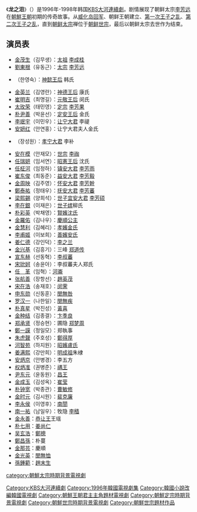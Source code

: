 {{Infobox Television
| show_name         = 龙之泪
| original_name      = 용의 눈물
| image                =  [[File:Tears_of_the_Dragon.jpg|250px]]
| caption              = 
| genre                =大河剧
| format               = 
| creator              =朴鐘和 
| developer            = 
| writer               = {{link-ko|李煥慶|이환경 (작가)}}
| director             =金在衡
| creative_director    = 
| presenter            = 
| starring             = [[劉東根|劉東根]]<br>[[金茂生|金茂生]]<br>[[崔明吉_(藝人)|崔明吉]]<br>[[金兴基|金兴基]]<br>[[李珉宇|李珉宇]]<br>[[安在模|安在模]]<br>[[宋玧妸|宋允儿]]<br>[[河智媛|河智媛]]
| slogan               =  
| judges               = 
| voices               = 
| narrated             = 
| theme_music_composer = 
| opentheme            = 
| endtheme             = 
| composer             = 
| country              = {{KOR}}
| language             = [[韩语|韩语]]
| num_seasons          = <!-- or num_series -->
| num_episodes         = 159
| list_episodes        = 
| executive_producer   = 
| producer             = 
| supervising_producer = 
| editor               = 
| location             = 
| cinematography       = 
| camera               = 
| runtime              = 
| company              = 
| distributor          = 
| channel              = [[KBS|KBS]]
| picture_format       = 
| audio_format         = 
| first_run            = {{KOR}}
| first_aired          = {{start date|1996|11|24}}
| last_aired           = {{end date|1998|5|31}}
| status               = 
| preceded_by          = [[燦爛的黎明_(1995年電視劇)|燦爛的黎明]]
| followed_by          = [[王與妃|王與妃]]
| related              = 
| website              =  
| production_website   = 
}}

《'''龙之泪'''》（{{lang-ko|용의 눈물}}）是1996年-1998年韩国[[KBS大河連續劇|KBS大河連續劇]]。剧情展现了朝鲜太宗[[朝鲜太宗|李芳远]]在[[朝鮮王朝|朝鮮王朝]]初期的传奇故事。从[[威化岛回军|威化岛回军]]、朝鲜王朝建立、[[第一次王子之乱|第一次王子之乱]]、[[第二次王子之乱|第二次王子之乱]]，直到[[朝鲜太宗|朝鲜太宗]]禅位于[[朝鲜世宗|朝鲜世宗]]，最后以朝鲜太宗去世作为结束。

== 演员表 ==
*[[金茂生|金茂生]]（김무생）：[[太祖|太祖]] [[李成桂|李成桂]]
*[[劉東根|劉東根]]（유동근）：[[太宗|太宗]] [[朝鲜太宗|李芳远]]
*{{link-ko|韓英淑|한영숙 (1951년)}}（한영숙）：[[神懿王后|神懿王后]] 韩氏
*[[金英兰|金英兰]]（김영란）：[[神德王后|神德王后]] 康氏
*[[崔明吉_(藝人)|崔明吉]]（최명길）：[[元敬王后|元敬王后]] 闵氏
*[[太玫荣|太玫荣]]（태민영）：[[定宗|定宗]] [[李芳果|李芳果]]
*[[朴尹善|朴尹善]]（박윤선）：[[定安王后|定安王后]] 金氏 
*[[李珉宇|李珉宇]]（이민우）：[[让宁大君|让宁大君]] 李禔
*[[安妍红|安妍红]]（안연홍）：让宁大君夫人金氏
*{{link-ko|張誠元|장성원 (배우)}}（장성원）：[[孝宁大君|孝宁大君]] 李补
*[[安在模|安在模]]（안재모）：[[世宗|世宗]] [[李祹|李祹]]
*[[任瑞妍|任瑞妍]]（임서연）：[[昭憲王后|昭憲王后]] 沈氏
*[[任柾河|任柾河]]（임정하）：[[镇安大君|镇安大君]] [[李芳雨|李芳雨]]
*[[崔东俊|崔东俊]]（최동준）：[[益安大君|益安大君]] [[李芳毅|李芳毅]]
*[[金周映|金周映]]（김주영）：[[怀安大君|怀安大君]] [[李芳幹|李芳幹]]
*[[鄭泰祐|鄭泰祐]]（정태우）：[[抚安大君|抚安大君]] [[李芳蕃|李芳蕃]]
*[[梁熙錫|梁熙錫]]（양희석）：[[世子|世子]][[宜安大君|宜安大君]] [[李芳硕|李芳硕]]
*[[李在銀|李在銀]]（이재은）：[[世子嫔|世子嫔]]柳氏
*[[朴彩英_(演員)|朴彩英]]（박채영）：[[賢嬪沈氏|賢嬪沈氏]]
*[[金羅佑|金羅佑]]（김나우）：[[慶順公主|慶順公主]]
*[[金慧利|金慧利]]（김혜리）：[[孝嬪金氏|孝嬪金氏]]
*[[李甫姬|李甫姬]]（이보희）：[[善嬪安氏|善嬪安氏]]
*[[姜仁德|姜仁德]]（강인덕）：[[李之兰|李之兰]]
*[[金兴基|金兴基]]（김흥기）：三峰 [[郑道传|郑道传]]
*[[宣东赫|宣东赫]]（선동혁）：[[李叔蕃|李叔蕃]]
*[[宋玧妸|宋玧妸]]（송윤아）：李叔蕃夫人郑氏
*[[任革|任　革]]（임혁）：[[河崙|河崙]]
*[[张航善|张航善]]（장항선）：[[趙英茂|趙英茂]]
*[[宋在浩|宋在浩]]（송재호）：[[闵霁|闵霁]]
*[[申东勋|申东勋]]（신동훈）：[[閔無咎|閔無咎]]
*[[罗汉一|罗汉一]]（나한일）：[[閔無疾|閔無疾]]
*[[朴真星|朴真星]]（박진성）：[[黃喜|黃喜]]
*[[金种结|金种结]]（김종결）：[[卞季良|卞季良]]
*[[郑承贤|郑承贤]]（정승현）：圃隐 [[郑梦周|郑梦周]]
*[[鄭一謨|鄭一謨]]（정일모）：郑執事
*[[朱虎聲|朱虎聲]]（주호성）：[[鄭得厚|鄭得厚]]
*[[河智苑|河智苑]]（하지원）：[[昭嬪盧氏|昭嬪盧氏]]
*[[姜满熙|姜满熙]]（강만희）：[[明成祖|明成祖]]朱棣
*[[安炳京|安炳京]]（안병경）：李五方
*[[权炳准|权炳准]]（권병준）：[[禑王|禑王]] 
*[[尹东元|尹东元]]（윤동원）：[[昌王|昌王]] 
*[[金成玉|金成玉]]（김성옥）：[[崔莹|崔莹]] 
*[[朴钟宽|朴钟宽]]（박종관）：[[曹敏修|曹敏修]] 
*[[金时元|金时元]]（김시원）：[[裴克廉|裴克廉]] 
*[[李永侯|李永侯]]（이영후）：[[南誾|南誾]] 
*[[南一祐|南一祐]]（남일우）：牧隐 [[李穑|李穑]]
*[[金永善|金永善]]：[[恭让王|恭让王]]王瑶
*[[朴七用|朴七用]]：[[姜尚仁|姜尚仁]]
*[[吴玄浩|吴玄浩]]：[[鄭摠|鄭摠]]
*[[鄭昌孫_(演員)|鄭昌孫]]：朴蔓
*[[金那芸|金那芸]]：慶順
*[[金光英|金光英]]：[[閔無恤|閔無恤]]
*[[孫鍾範|孫鍾範]]：[[趙末生|趙末生]]

{{電視節目的變遷
|電視台={{KOR}} [[KBS第1頻道|KBS 1TV]]
|播放檔次=[[KBS大河連續劇|大河劇]]
|節目名稱=龙之泪<br />（1996年11月24日~1998年5月31日）
|上一節目=[[燦爛的黎明_(1995年電視劇)|燦爛的黎明]]<br />（1995年10月28日~1996年11月17日）
|下一節目=[[王與妃|王與妃]]<br />（1998年6月6日~2000年3月26日）
}}

{{電視節目的變遷
|電視台= {{KOR}} [[KBS_World|KBS World 24]]
|播放檔次= 星期二至五 11:00 - 12:00
|上一節目= [[太祖王建|太祖王建]]<br/>（2019年3月5日~2020年2月14日）
|節目名稱= 龍之淚 <br/>（2020年2月18日~2020年11月19日）
|下一節目= [[王與妃|王與妃]]<br/>（2020年11月24日~2021年10月13日）
}}

{{KBS大河連續劇}}
{{南韓古裝/年代電視劇}}

{{DEFAULTSORT:Yong-ui Nunmul}}
[[Category:KBS大河連續劇|Category:KBS大河連續劇]]
[[Category:1996年韓國電視劇集|Category:1996年韓國電視劇集]]
[[category:朝鮮太宗時期背景電視劇|category:朝鮮太宗時期背景電視劇]]
[[Category:韓國小說改編韓國電視劇|Category:韓國小說改編韓國電視劇]]
[[Category:朝鮮王朝君主主角題材電視劇|Category:朝鮮王朝君主主角題材電視劇]]
[[Category:朝鮮定宗時期背景電視劇|Category:朝鮮定宗時期背景電視劇]]
[[Category:朝鮮世宗時期背景電視劇|Category:朝鮮世宗時期背景電視劇]]
[[Category:朝鮮世宗題材作品|Category:朝鮮世宗題材作品]]